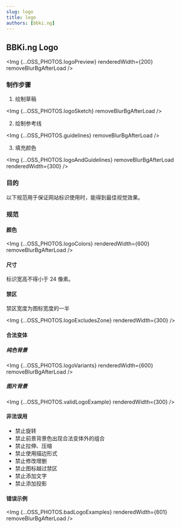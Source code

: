 ```yaml
---
slug: logo
title: logo
authors: [bbki.ng]
---
```




## BBKi.ng Logo

<Img {...OSS_PHOTOS.logoPreview} renderedWidth={200} removeBlurBgAfterLoad />

### 制作步骤
1. 绘制草稿

<Img {...OSS_PHOTOS.logoSketch} removeBlurBgAfterLoad />

2. 绘制参考线

<Img {...OSS_PHOTOS.guidelines} removeBlurBgAfterLoad />

3. 填充颜色

<Img {...OSS_PHOTOS.logoAndGuidelines} removeBlurBgAfterLoad renderedWidth={300} />


### 目的

以下规范用于保证网站标识使用时，能得到最佳视觉效果。

### 规范

#### 颜色

<Img {...OSS_PHOTOS.logoColors} renderedWidth={600} removeBlurBgAfterLoad />

#### 尺寸
标识宽高不得小于 24 像素。

#### 禁区

禁区宽度为图标宽度的一半

<Img {...OSS_PHOTOS.logoExcludesZone} renderedWidth={300} />

#### 合法变体

##### 纯色背景

<Img {...OSS_PHOTOS.logoVariants} renderedWidth={600} removeBlurBgAfterLoad />

##### 图片背景
<Img {...OSS_PHOTOS.validLogoExample} renderedWidth={300} />

#### 非法误用

- 禁止旋转
- 禁止前景背景色出现合法变体外的组合
- 禁止拉伸、压缩
- 禁止使用描边形式
- 禁止修改增删
- 禁止图标越过禁区
- 禁止添加文字
- 禁止添加投影

#### 错误示例

<Img {...OSS_PHOTOS.badLogoExamples} renderedWidth={601} removeBlurBgAfterLoad />
